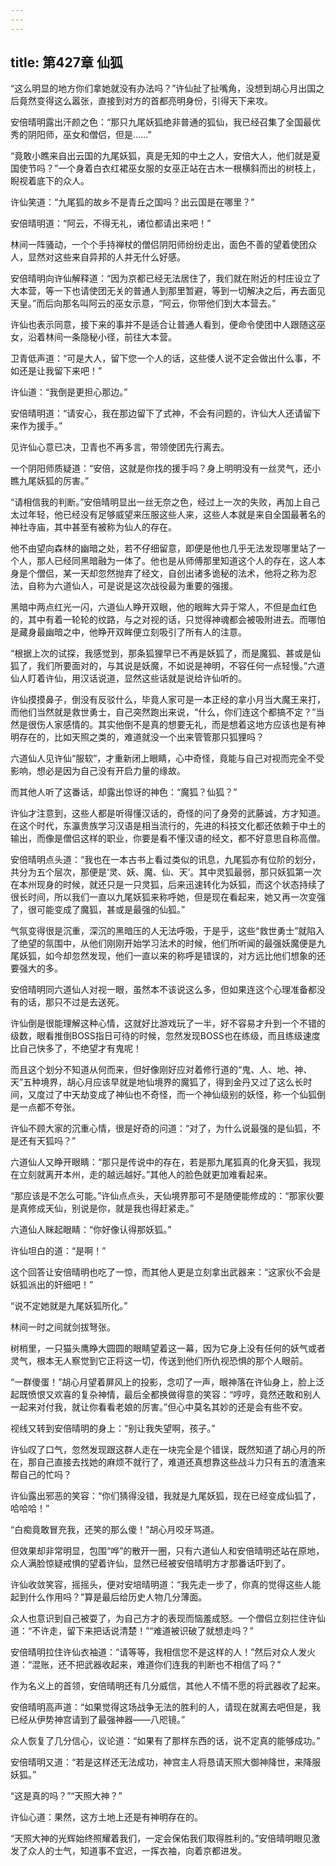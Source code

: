 ```yaml
---
---
---
```

title: 第427章 仙狐
---





“这么明显的地方你们拿她就没有办法吗？”许仙扯了扯嘴角，没想到胡心月出国之后竟然变得这么嚣张，直接到对方的首都亮明身份，引得天下来攻。

安倍晴明露出汗颜之色：“那只九尾妖狐绝非普通的狐仙，我已经召集了全国最优秀的阴阳师，巫女和僧侣，但是……”

“竟敢小瞧来自出云国的九尾妖狐，真是无知的中土之人，安倍大人，他们就是夏国使节吗？”一个身着白衣红裙巫女服的女巫正站在古木一根横斜而出的树枝上，睨视着底下的众人。

许仙笑道：“九尾狐的故乡不是青丘之国吗？出云国是在哪里？”

安倍晴明道：“阿云，不得无礼，诸位都请出来吧！”

林间一阵骚动，一个个手持禅杖的僧侣阴阳师纷纷走出，面色不善的望着使团众人，显然对这些来自异邦的人并无什么好感。

安倍晴明向许仙解释道：“因为京都已经无法居住了，我们就在附近的村庄设立了大本营，等一下也请使团无关的普通人到那里暂避，等到一切解决之后，再去面见天皇。”而后向那名叫阿云的巫女示意，“阿云，你带他们到大本营去。”

许仙也表示同意，接下来的事并不是适合让普通人看到，便命令使团中人跟随这巫女，沿着林间一条隐秘小径，前往大本营。

卫青低声道：“可是大人，留下您一个人的话，这些倭人说不定会做出什么事，不如还是让我留下来吧！”

许仙道：“我倒是更担心那边。”

安倍晴明道：“请安心，我在那边留下了式神，不会有问题的，许仙大人还请留下来作为援手。”

见许仙心意已决，卫青也不再多言，带领使团先行离去。

一个阴阳师质疑道：“安倍，这就是你找的援手吗？身上明明没有一丝灵气，还小瞧九尾妖狐的厉害。”

“请相信我的判断。”安倍晴明显出一丝无奈之色，经过上一次的失败，再加上自己太过年轻，他已经没有足够威望来压服这些人来，这些人本就是来自全国最著名的神社寺庙，其中甚至有被称为仙人的存在。

他不由望向森林的幽暗之处，若不仔细留意，即便是他也几乎无法发现哪里站了一个人，那人已经同黑暗融为一体了。他也是从师傅那里知道这个人的存在，这人本身是个僧侣，某一天却忽然抛弃了经文，自创出诸多诡秘的法术，他将之称为忍法，自称为六道仙人，可是说是这次战役最为重要的强援。

黑暗中两点红光一闪，六道仙人睁开双眼，他的眼眸大异于常人，不但是血红色的，其中有着一轮轮的纹路，与之对视的话，只觉得神魂都会被吸附进去。而哪怕是藏身最幽暗之中，他睁开双眸便立刻吸引了所有人的注意。

“根据上次的试探，我感觉到，那条狐狸早已不再是妖狐了，而是魔狐、甚或是仙狐了，我们所要面对的，与其说是妖魔，不如说是神明，不容任何一点轻慢。”六道仙人盯着许仙，用汉话说道，显然这些话就是说给许仙听的。

许仙摸摸鼻子，倒没有反驳什么，毕竟人家可是一本正经的拿小月当大魔王来打，而他们当然就是救世勇士，自己突然跑出来说，“什么，你们连这个都搞不定？”当然是很伤人家感情的。其实他倒不是真的想要无礼，而是想着这地方应该也是有神明存在的，比如天照之类的，难道就没一个出来管管那只狐狸吗？

六道仙人见许仙“服软”，才重新闭上眼睛，心中奇怪，竟能与自己对视而完全不受影响，想必是因为自己没有开启力量的缘故。

而其他人听了这番话，却露出惊讶的神色：“魔狐？仙狐？”

许仙才注意到，这些人都是听得懂汉话的，奇怪的问了身旁的武藤诚，方才知道。在这个时代，东瀛贵族学习汉语是相当流行的，先进的科技文化都还依赖于中土的输出，而像是僧侣这样的职业，你要是看不懂汉语的经文，都不好意思自称高僧。

安倍晴明点头道：“我也在一本古书上看过类似的讯息，九尾狐亦有位阶的划分，共分为五个层次，那便是‘灵、妖、魔、仙、天’。其中灵狐最弱，那只妖狐第一次在本州现身的时候，就还只是一只灵狐，后来迅速转化为妖狐，而这个状态持续了很长时间，所以我们一直以九尾妖狐来称呼她，但是现在看起来，她又再一次变强了，很可能变成了魔狐，甚或是最强的仙狐。”

气氛变得很是沉重，深沉的黑暗压的人无法呼吸，于是乎，这些“救世勇士”就陷入了绝望的氛围中，从他们刚刚开始学习法术的时候，他们所听闻的最强妖魔便是九尾妖狐，如今却忽然发现，他们一直以来的称呼是错误的，对方远比他们想象的还要强大的多。

安倍晴明同六道仙人对视一眼，虽然本不该说这么多，但如果连这个心理准备都没有的话，那只不过是去送死。

许仙倒是很能理解这种心情，这就好比游戏玩了一半，好不容易才升到一个不错的级数，眼看推倒BOSS指日可待的时候，忽然发现BOSS也在练级，而且练级速度比自己快多了，不绝望才有鬼呢！

而且这个划分不知道从何而来，但好像刚好应对着修行道的“鬼、人、地、神、天”五种境界，胡心月应该早就是地仙境界的魔狐了，得到金丹又过了这么长时间，又度过了中天劫变成了神仙也不奇怪，而一个神仙级别的妖怪，称一个仙狐倒是一点都不夸张。

许仙不顾大家的沉重心情，很是好奇的问道：“对了，为什么说最强的是仙狐，不是还有天狐吗？”

六道仙人又睁开眼睛：“那只是传说中的存在，若是那九尾狐真的化身天狐，我现在立刻就离开本州，走的越远越好。”其他人的脸色就更加难看起来。

“那应该是不怎么可能。”许仙点点头，天仙境界那可不是随便能修成的：“那家伙要是真修成天仙，别说是你，就是我也得赶紧走。”

六道仙人眯起眼睛：“你好像认得那妖狐。”

许仙坦白的道：“是啊！”

这个回答让安倍晴明也吃了一惊，而其他人更是立刻拿出武器来：“这家伙不会是妖狐派出的奸细吧！”

“说不定她就是九尾妖狐所化。”

林间一时之间就剑拔弩张。

树梢里，一只猫头鹰睁大圆圆的眼睛望着这一幕，因为它身上没有任何的妖气或者灵气，根本无人察觉到它正将这一切，传送到他们所仇视恐惧的那个人眼前。

“一群傻蛋！”胡心月望着屏风上的投影，念叨了一声，眼神落在许仙身上，脸上泛起既愤恨又欢喜的复杂神情，最后全都换做得意的笑容：“哼哼，竟然还敢和别人一起来对付我，就让你看看老娘的厉害。”但心中莫名其妙的还是会有些不安。

视线又转到安倍晴明的身上：“别让我失望啊，孩子。”

许仙叹了口气，忽然发现跟这群人走在一块完全是个错误，既然知道了胡心月的所在，那自己直接去找她的麻烦不就行了，难道还真想靠这些战斗力只有五的渣渣来帮自己的忙吗？

许仙露出邪恶的笑容：“你们猜得没错，我就是九尾妖狐，现在已经变成仙狐了，哈哈哈！”

“白痴竟敢冒充我，还笑的那么傻！”胡心月咬牙骂道。

但效果却非常明显，包围“哗”的散开一圈，只有六道仙人和安倍晴明还站在原地，众人满脸惊疑戒惧的望着许仙，显然已经被安倍晴明方才那番话吓到了。

许仙收敛笑容，摇摇头，便对安培晴明道：“我先走一步了，你真的觉得这些人能起到什么作用吗？”算是最后给历史人物几分薄面。

众人也意识到自己被耍了，为自己方才的表现而恼羞成怒。一个僧侣立刻拦住许仙道：“不许走，留下来把话说清楚！”“难道被识破了就想走吗？”

安倍晴明拉住许仙衣袖道：“请等等，我相信您不是这样的人！”然后对众人发火道：“混账，还不把武器收起来，难道你们连我的判断也不相信了吗？”

作为名义上的首领，安倍晴明还有几分威信，其他人不情不愿的将武器收了起来。

安倍晴明高声道：“如果觉得这场战争无法的胜利的人，请现在就离去吧但是，我已经从伊势神宫请到了最强神器——八咫镜。”

众人恢复了几分信心，议论道：“如果有了那样东西的话，说不定真的能够成功。”

安倍晴明又道：“若是这样还无法成功，神宫主人将恳请天照大御神降世，来降服妖狐。”

“这是真的吗？”“天照大神？”

许仙心道：果然，这方土地上还是有神明存在的。

“天照大神的光辉始终照耀着我们，一定会保佑我们取得胜利的。”安倍晴明眼见激发了众人的士气，知道事不宜迟，一挥衣袖，向着京都进发。
